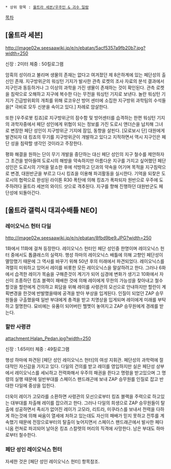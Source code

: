  * 상위 항목 : [[울트라 세븐/우주인 & 괴수 일람]]

[[목차]]

== [울트라 세븐] ==
http://image02w.seesaawiki.jp/e/n/ebatan/5acf5357a9fb20b7.jpg?width=250

신장 : 2미터 
체중 : 50킬로그램 

암흑의 성이라고 불리며 생물의 존재는 없다고 여겨졌던 제 8은하계에 있는 페단성의 출신인 존재. 지구방위군의 워싱턴 기지가 발사한 관측 로켓의 조사 자료의 분석 결과에서 지구인과 동등하거나 그 이상의 과학을 가진 생물이 존재하는 것이 확인된다. 관측 로켓을 침략으로 오해하고 지구에 복수한 다는 무전을 워싱턴 기지로 보낸다. 놀란 워싱턴 기지가 긴급방위회의 개최를 위해 로코우산 방어 센터에 소집한 지구방위 과학팀의 수석들을[* 극비로 모두 신분을 속이고 있다.] 차례로 암살한다. 

또한 [우주로봇 킹죠]로 지구방위군의 잠수함 및 방어센터를 습격하는 한편 워싱턴 기지의 과학자중에서 페단 성인에게 위협이 되는 정보를 가진 도로시 앤더슨을 납치해 그녀로 변장한 페단 성인이 지구방위군 기지에 잠입, 동향을 살핀다. [모로보시 단] 대원에게 발견되자 대 킹죠의 무기를 지구방위군이 개발하고 있다고 지적하면서 역시 지구인은 페단 성을 침략할 생각인 것이라고 주장한다. 

평화 해결을 원하는 단이 무기 개발을 중단하는 대신 페단 성인의 지구 철수를 제안하자 그 조건을 받아들여 도로시의 해방을 약속하지만 아름다운 지구를 가지고 싶어했던 페단 성인은 도로시의 기억을 말소한 후에 석방하고 단과의 약속을 어기며 목적을 지구침략으로 변경, 대원반군을 부르고 다시 킹죠을 이용해 파괴활동을 실시한다. 기억을 되찾은 도로시의 협력으로 완성된 라이톤 R30 폭탄에 의해 킹죠가 폭파되자 원반으로 우주에 도주하려다 울트라 세븐의 와이드 샷으로 격추된다. 지구를 향해 진행하던 대원반군도 페단성에 되돌아간다.

== [울트라 갤럭시 대괴수배틀 NEO] ==
=== 레이오닉스 헌터 다일 ===
http://image02w.seesaawiki.jp/e/n/ebatan/8fbd9be9.JPG?width=250

1화에서 11화에 걸쳐 등장한다. 레이오닉스 헌터인 페단 성인중 한명이며 레이오닉스 헌터 중에서도 톱클래스의 실력자. 행성 하마의 레이오닉스 배틀에 의해 고향인 페단성이 멸망했기 때문에 그 역사를 바꾸기 위해 50년 후의 미래에서 파견되었다. 레이오닉스를 격렬히 미워하고 있어서 레이를 비롯한 모든 레이오닉스을 말살하려고 한다. 그러나 6화에서 습격한 레이가 목숨을 구해준것이 계기가 되어 심경에 변화가 생기고 10화에서 자신이 조종하던 킹죠 블랙이 패배한 것에 의해 레이에게 무한의 가능성을 찾아내고 철수할것을 할란에게 건의하고 회담을 위해 레이를 사령관의 모선으로 안내하지만 할란이 계획변경을 한것에 반발했을때에 공격을 받아 부상을 입게된다. 인질이 되었던 ZAP 승무원들을 구출했을때 일반 부대에게 총격을 받고 치명상을 입게되며 레이에게 미래를 부탁하고 절명한다. 묘비에는 유품이 되어버린 헬멧이 놓여지고 ZAP 승무원에게 경례를 받는다.

=== 할란 사령관 ===
attachment:Halan_Pedan.jpg?width=250

신장 : 1.65미터 
체중 : 49킬로그램 

행성 하마에 파견된 [페단 성인 레이오닉스 헌터]의 여성 지휘관. 페단성의 과학력에 절대적인 자신감을 가지고 있다. 다일의 건의를 받고 레이를 영입하지만 실은 페단성 상부에서 레이오닉스를 세뇌하고 전력화해서 우주의 패권을 쥔다고 명령을 받고있으며 그 명령의 실행 때문에 일반부대를 스페이스 팬드래곤에 보내 ZAP 승무원를 인질로 잡고 반대한 다일에 중상을 입힌다. 

더욱이 레이가 고모라를 소환하면 사령관의 모선으로부터 킹죠 블랙을 주력으로 하고있는 대부대를 차출해 레이를 잡으려고 한다. 그러나 다일의 희생으로 ZAP 승무원들이 탈출에 성공하면서 족쇠가 없어진 레이가 고모라, 리트라, 미쿠라스를 보내서 전력을 다하게 하는것에 의해 싸움이 열세에 처하고 있는데도 자신의 패배가 믿지 못하고 전투를 계속했기 때문에 전장으로부터의 탈출이 늦어지면서 스페이스 팬드래곤에서 발사한 페다니움 런쳐로 파괴되어 날아온 킹죠 스칼렛의 머리의 직격에 사망한다. 남은 부대도 하마로부터 철수한다.

=== 페단 성인 레이오닉스 헌터 ===
자세한 것은 [페단 성인 레이오닉스 헌터] 항목참조.

